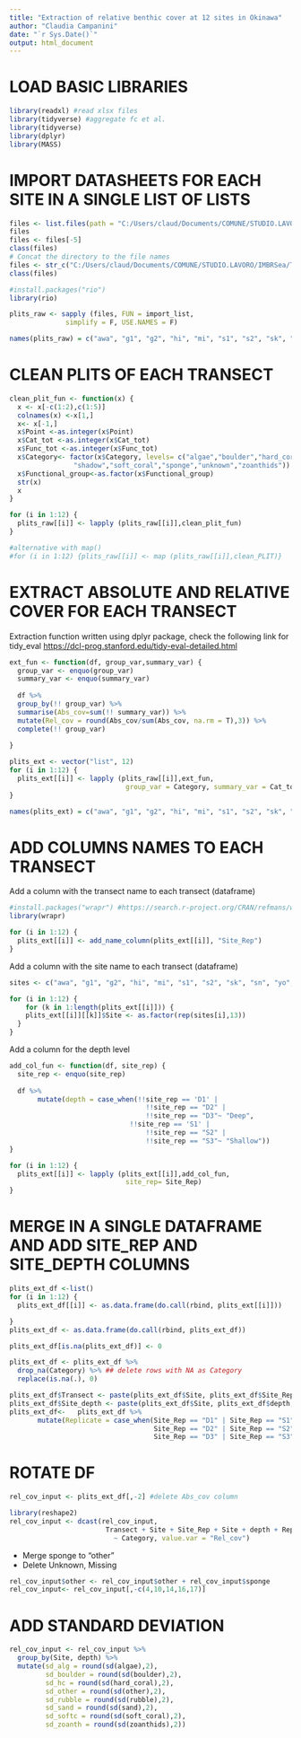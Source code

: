 ```yaml
---
title: "Extraction of relative benthic cover at 12 sites in Okinawa"
author: "Claudia Campanini"
date: "`r Sys.Date()`"
output: html_document
---
```


# LOAD BASIC LIBRARIES

```r
library(readxl) #read xlsx files
library(tidyverse) #aggregate fc et al.
library(tidyverse)
library(dplyr)
library(MASS)
```

# IMPORT DATASHEETS FOR EACH SITE IN A SINGLE LIST OF LISTS

```r
files <- list.files(path = "C:/Users/claud/Documents/COMUNE/STUDIO.LAVORO/IMBRSea/Thesis/StatAnalysis/Multi-taxa_data/PLITs/extraction/", pattern=".xlsx")
files
files <- files[-5]
class(files)
# Concat the directory to the file names
files <- str_c("C:/Users/claud/Documents/COMUNE/STUDIO.LAVORO/IMBRSea/Thesis/StatAnalysis/Multi-taxa_data/PLITs/extraction/", files)
class(files)

#install.packages("rio")
library(rio)

plits_raw <- sapply (files, FUN = import_list,
              simplify = F, USE.NAMES = F)

names(plits_raw) = c("awa", "g1", "g2", "hi", "mi", "s1", "s2", "sk", "sn", "yo", "za", "zp")
```

# CLEAN PLITS OF EACH TRANSECT

```r
clean_plit_fun <- function(x) {
  x <- x[-c(1:2),c(1:5)]
  colnames(x) <-x[1,]
  x<- x[-1,]
  x$Point <-as.integer(x$Point)
  x$Cat_tot <-as.integer(x$Cat_tot)
  x$Func_tot <-as.integer(x$Func_tot)
  x$Category<- factor(x$Category, levels= c("algae","boulder","hard_coral","missing","other","rubble","sand",
                "shadow","soft_coral","sponge","unknown","zoanthids"))
  x$Functional_group<-as.factor(x$Functional_group)
  str(x)
  x
}

for (i in 1:12) {
  plits_raw[[i]] <- lapply (plits_raw[[i]],clean_plit_fun)
}

#alternative with map()
#for (i in 1:12) {plits_raw[[i]] <- map (plits_raw[[i]],clean_PLIT)}
```

# EXTRACT ABSOLUTE AND RELATIVE COVER FOR EACH TRANSECT

Extraction function written using dplyr package, check the following link for tidy_eval <https://dcl-prog.stanford.edu/tidy-eval-detailed.html>

```r
ext_fun <- function(df, group_var,summary_var) {
  group_var <- enquo(group_var)
  summary_var <- enquo(summary_var)
  
  df %>%
  group_by(!! group_var) %>% 
  summarise(Abs_cov=sum(!! summary_var)) %>%
  mutate(Rel_cov = round(Abs_cov/sum(Abs_cov, na.rm = T),3)) %>%
  complete(!! group_var)
    
}

plits_ext <- vector("list", 12)
for (i in 1:12) {
  plits_ext[[i]] <- lapply (plits_raw[[i]],ext_fun,
                             group_var = Category, summary_var = Cat_tot)
}

names(plits_ext) = c("awa", "g1", "g2", "hi", "mi", "s1", "s2", "sk", "sn", "yo", "za", "zp")
```

# ADD COLUMNS NAMES TO EACH TRANSECT

Add a column with the transect name to each transect (dataframe)
```r
#install.packages("wrapr") #https://search.r-project.org/CRAN/refmans/wrapr/html/add_name_column.html
library(wrapr)

for (i in 1:12) {
  plits_ext[[i]] <- add_name_column(plits_ext[[i]], "Site_Rep")
}
```

Add a column with the site name to each transect (dataframe)
```r
sites <- c("awa", "g1", "g2", "hi", "mi", "s1", "s2", "sk", "sn", "yo", "za", "zp")

for (i in 1:12) {
    for (k in 1:length(plits_ext[[i]])) {
    plits_ext[[i]][[k]]$Site <- as.factor(rep(sites[i],13))
  }
}
```

Add a column for the depth level

```r
add_col_fun <- function(df, site_rep) {
  site_rep <- enquo(site_rep)
  
  df %>% 
       mutate(depth = case_when(!!site_rep == 'D1' | 
                                  !!site_rep == "D2" | 
                                  !!site_rep == "D3"~ "Deep", 
                              !!site_rep == 'S1' | 
                                  !!site_rep == "S2" | 
                                  !!site_rep == "S3"~ "Shallow"))
}

for (i in 1:12) {
  plits_ext[[i]] <- lapply (plits_ext[[i]],add_col_fun,
                             site_rep= Site_Rep)
}
```

# MERGE IN A SINGLE DATAFRAME AND ADD SITE_REP AND SITE_DEPTH COLUMNS

```r
plits_ext_df <-list()
for (i in 1:12) {
  plits_ext_df[[i]] <- as.data.frame(do.call(rbind, plits_ext[[i]]))

}
plits_ext_df <- as.data.frame(do.call(rbind, plits_ext_df))

plits_ext_df[is.na(plits_ext_df)] <- 0

plits_ext_df <- plits_ext_df %>% 
  drop_na(Category) %>% ## delete rows with NA as Category
  replace(is.na(.), 0)

plits_ext_df$Transect <- paste(plits_ext_df$Site, plits_ext_df$Site_Rep, sep='_')
plits_ext_df$Site_depth <- paste(plits_ext_df$Site, plits_ext_df$depth, sep='_')
plits_ext_df<-   plits_ext_df %>% 
       mutate(Replicate = case_when(Site_Rep == "D1" | Site_Rep == "S1" ~ 1, 
                                    Site_Rep == "D2" | Site_Rep == "S2" ~ 2,
                                    Site_Rep == "D3" | Site_Rep == "S3" ~ 3))
```
# ROTATE DF

```r
rel_cov_input <- plits_ext_df[,-2] #delete Abs_cov column

library(reshape2)
rel_cov_input <- dcast(rel_cov_input, 
                        Transect + Site + Site_Rep + Site + depth + Replicate  
                          ~ Category, value.var = "Rel_cov")
```

- Merge sponge to "other"
- Delete Unknown, Missing

```r
rel_cov_input$other <- rel_cov_input$other + rel_cov_input$sponge
rel_cov_input<- rel_cov_input[,-c(4,10,14,16,17)]
```

# ADD STANDARD DEVIATION

```r
rel_cov_input <- rel_cov_input %>%
  group_by(Site, depth) %>% 
  mutate(sd_alg = round(sd(algae),2),
         sd_boulder = round(sd(boulder),2),
         sd_hc = round(sd(hard_coral),2),
         sd_other = round(sd(other),2),
         sd_rubble = round(sd(rubble),2),
         sd_sand = round(sd(sand),2),
         sd_softc = round(sd(soft_coral),2),
         sd_zoanth = round(sd(zoanthids),2))
```


